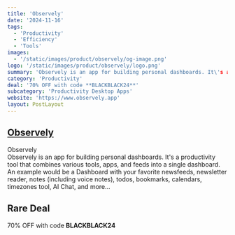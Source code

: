 ```yaml
---
title: 'Observely'
date: '2024-11-16'
tags:
  - 'Productivity'
  - 'Efficiency'
  - 'Tools'
images:
  - '/static/images/product/observely/og-image.png'
logo: '/static/images/product/observely/logo.png'
summary: 'Observely is an app for building personal dashboards. It\'s a productivity tool that combines various tools, apps, and feeds into a single dashboard. An example would be a Dashboard with your favorite newsfeeds, newsletter reader, notes (including voice notes), todos, bookmarks, calendars, timezones tool, AI Chat, and more...'
category: 'Productivity'
deal: '70% OFF with code **BLACKBLACK24**'
subcategory: 'Productivity Desktop Apps'
website: 'https://www.observely.app'
layout: PostLayout
---
```


## [Observely](https://www.observely.app)

Observely <br/>
Observely is an app for building personal dashboards. It\'s a productivity tool that combines various tools, apps, and feeds into a single dashboard. An example would be a Dashboard with your favorite newsfeeds, newsletter reader, notes (including voice notes), todos, bookmarks, calendars, timezones tool, AI Chat, and more...

## Rare Deal

70% OFF with code **BLACKBLACK24**

